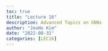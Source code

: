 ```yaml
---
toc: true
title: "Lecture 16"
description: Advanced Topics on GNNs
author: "JooHo Kim"
date: "2022-08-31"
categories: [LEC16]
---
```

